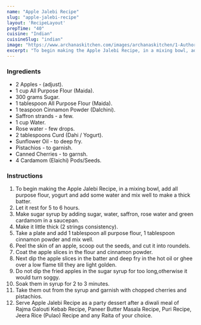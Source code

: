 ---
name: "Apple Jalebi Recipe"
slug: "apple-jalebi-recipe"
layout: 'RecipeLayout'
prepTime: "40"
cuisine: "Indian"
cuisineSlug: "indian"
image: "https://www.archanaskitchen.com/images/archanaskitchen/1-Author/ssupta974-gmail.com/APPLE_JALEBI.jpg"
excerpt: "To begin making the Apple Jalebi Recipe, in a mixing bowl, add all purpose flour, yogurt and add some water and mix well to make a thick batter"
---

### Ingredients

- 2 Apples - (adjust).
- 1 cup All Purpose Flour (Maida).
- 300 grams Sugar.
- 1 tablespoon All Purpose Flour (Maida).
- 1 teaspoon Cinnamon Powder (Dalchini).
- Saffron strands - a few.
- 1 cup Water.
- Rose water - few drops.
- 2 tablespoons Curd (Dahi / Yogurt).
- Sunflower Oil - to deep fry.
- Pistachios - to garnish.
- Canned Cherries - to garnsh.
- 4 Cardamom (Elaichi) Pods/Seeds.

### Instructions

1. To begin making the Apple Jalebi Recipe, in a mixing bowl, add all purpose flour, yogurt and add some water and mix well to make a thick batter.
1. Let it rest for 5 to 6 hours.
1. Make sugar syrup by adding sugar, water, saffron, rose water and green cardamom in a saucepan.
1. Make it little thick (2 strings consistency).
1. Take a plate and add 1 tablespoon all purpose flour, 1 tablespoon cinnamon powder and mix well.
1. Peel the skin of an apple, scoop out the seeds, and cut it into roundels.
1. Coat the apple slices in the flour and cinnamon powder.
1. Next dip the apple slices in the batter and deep fry in the hot oil or ghee over a low flame till they are light golden.
1. Do not dip the fried apples in the sugar syrup for too long,otherwise it would turn soggy.
1. Soak them in syrup for 2 to 3 minutes.
1. Take them out from the syrup and garnish with chopped cherries and pistachios.
1. Serve Apple Jalebi Recipe as a party dessert after a diwali meal of Rajma Galouti Kebab Recipe, Paneer Butter Masala Recipe, Puri Recipe, Jeera Rice (Pulao) Recipe and any Raita of your choice.
